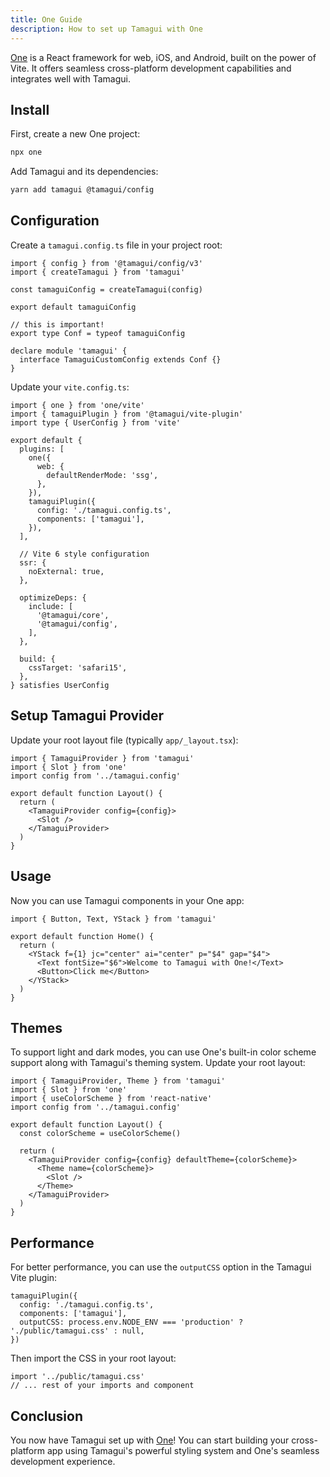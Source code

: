 ```yaml
---
title: One Guide
description: How to set up Tamagui with One
---
```


[One](https://onestack.dev) is a React framework for web, iOS, and Android, built on the power of Vite. It offers seamless cross-platform development capabilities and integrates well with Tamagui.

## Install

First, create a new One project:
```bash
npx one
```

Add Tamagui and its dependencies:

```bash
yarn add tamagui @tamagui/config
```

## Configuration

Create a `tamagui.config.ts` file in your project root:

```tsx fileName="tamagui.config.ts"
import { config } from '@tamagui/config/v3'
import { createTamagui } from 'tamagui'

const tamaguiConfig = createTamagui(config)

export default tamaguiConfig

// this is important!
export type Conf = typeof tamaguiConfig

declare module 'tamagui' {
  interface TamaguiCustomConfig extends Conf {}
}
```

Update your `vite.config.ts`:

```tsx fileName="vite.config.ts"
import { one } from 'one/vite'
import { tamaguiPlugin } from '@tamagui/vite-plugin'
import type { UserConfig } from 'vite'

export default {
  plugins: [
    one({
      web: {
        defaultRenderMode: 'ssg',
      },
    }),
    tamaguiPlugin({
      config: './tamagui.config.ts',
      components: ['tamagui'],
    }),
  ],

  // Vite 6 style configuration
  ssr: {
    noExternal: true,
  },

  optimizeDeps: {
    include: [
      '@tamagui/core',
      '@tamagui/config',
    ],
  },

  build: {
    cssTarget: 'safari15',
  },
} satisfies UserConfig
```

## Setup Tamagui Provider

Update your root layout file (typically `app/_layout.tsx`):

```tsx fileName="app/_layout.tsx"
import { TamaguiProvider } from 'tamagui'
import { Slot } from 'one'
import config from '../tamagui.config'

export default function Layout() {
  return (
    <TamaguiProvider config={config}>
      <Slot />
    </TamaguiProvider>
  )
}
```

## Usage

Now you can use Tamagui components in your One app:

```tsx fileName="app/index.tsx"
import { Button, Text, YStack } from 'tamagui'

export default function Home() {
  return (
    <YStack f={1} jc="center" ai="center" p="$4" gap="$4">
      <Text fontSize="$6">Welcome to Tamagui with One!</Text>
      <Button>Click me</Button>
    </YStack>
  )
}
```

## Themes

To support light and dark modes, you can use One's built-in color scheme support along with Tamagui's theming system. Update your root layout:

```tsx fileName="app/_layout.tsx"
import { TamaguiProvider, Theme } from 'tamagui'
import { Slot } from 'one'
import { useColorScheme } from 'react-native'
import config from '../tamagui.config'

export default function Layout() {
  const colorScheme = useColorScheme()

  return (
    <TamaguiProvider config={config} defaultTheme={colorScheme}>
      <Theme name={colorScheme}>
        <Slot />
      </Theme>
    </TamaguiProvider>
  )
}
```

## Performance

For better performance, you can use the `outputCSS` option in the Tamagui Vite plugin:

```tsx fileName="vite.config.ts"
tamaguiPlugin({
  config: './tamagui.config.ts',
  components: ['tamagui'],
  outputCSS: process.env.NODE_ENV === 'production' ? './public/tamagui.css' : null,
})
```

Then import the CSS in your root layout:

```tsx fileName="app/_layout.tsx"
import '../public/tamagui.css'
// ... rest of your imports and component
```

## Conclusion

You now have Tamagui set up with [One](https://onestack.dev)! You can start building your cross-platform app using Tamagui's powerful styling system and One's seamless development experience.

